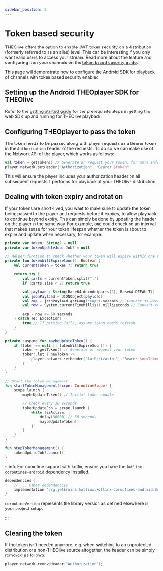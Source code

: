 ```yaml
---
sidebar_position: 2
---
```


# Token based security

THEOlive offers the option to enable JWT token security on a distribution (formerly referred to as an alias) level. This can be interesting if you only want valid users to access your stream. Read more about the feature and configuring it on your channels on the [token based security guide](/theolive/platform/security/token-based-security).

This page will demonstrate how to configure the Android SDK for playback of channels with token based security enabled.

## Setting up the Android THEOplayer SDK for THEOlive

Refer to the [getting started guide](../getting-started) for the prerequisite steps in getting the web SDK up and running for THEOlive playback.

## Configuring THEOplayer to pass the token

The token needs to be passed along with player requests as a Bearer token in the `Authorization` header of the requests. To do so we can make use of the Network API of the player, which works as follows:

```kotlin
val token = getToken() // Generate or request your token, for more information check the token based security guide linked above.
player.network.setHeader("Authorization", "Bearer $token")
```

This will ensure the player includes your authorization header on all subsequent requests it performs for playback of your THEOlive distribution.

## Dealing with token expiry and rotation

If your tokens are short-lived, you want to make sure to update the token being passed to the player and requests before it expires, to allow playback to continue beyond expiry. This can simply be done by updating the header on the player in the same way. For example, one could check on an interval that makes sense for your token lifespan whether the token is about to expire and update when necessary, for example:

```kotlin
private var token: String? = null
private var tokenUpdateJob: Job? = null

// Helper function to check whether your token will expire within one minute from now
private fun tokenWillExpireSoon(): Boolean {
    val currentToken = token ?: return true

    return try {
        val parts = currentToken.split(".")
        if (parts.size < 2) return true

        val payload = String(Base64.decode(parts[1], Base64.DEFAULT))
        val jsonPayload = JSONObject(payload)
        val exp = jsonPayload.getLong("exp").seconds // Convert to Duration
        val now = System.currentTimeMillis().milliseconds // Convert to Duration

        exp - now <= 60.seconds
    } catch (e: Exception) {
        true // If parsing fails, assume token needs refresh
    }
}

private suspend fun maybeUpdateToken() {
    if (token == null || tokenWillExpireSoon()) {
        token = getToken() // Generate or request your token
        token?.let { newToken ->
            player.network.setHeader("Authorization", "Bearer $newToken")
        }
    }
}

// Start the token management
fun startTokenManagement(scope: CoroutineScope) {
    scope.launch {
        maybeUpdateToken() // Initial token update

        // Check every 30 seconds
        tokenUpdateJob = scope.launch {
            while (isActive) {
                delay(30000) // 30 seconds
                maybeUpdateToken()
            }
        }
    }
}

fun stopTokenManagement() {
    tokenUpdateJob?.cancel()
}
```

:::info
For coroutine support with kotlin, ensure you have the `kotlinx-coroutines-android` dependency installed.

```groovy
dependencies {
    // ... Other dependencies
    implementation 'org.jetbrains.kotlinx:kotlinx-coroutines-android:$coroutineVersion'
}
```

`coroutineVersion` represents the library version as defined elsewhere in your project setup.

:::

## Clearing the token

If the token isn't needed anymore, e.g. when switching to an unprotected distribution or a non-THEOlive source altogether, the header can be simply removed as follows:

```kotlin
player.network.removeHeader("Authorization");
```
